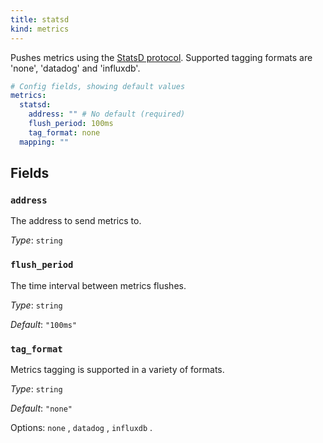 ```yaml
---
title: statsd
kind: metrics
---
```


Pushes metrics using the [StatsD protocol](https://github.com/statsd/statsd). Supported tagging formats are 'none', 'datadog' and 'influxdb'.

```yml
# Config fields, showing default values
metrics:
  statsd:
    address: "" # No default (required)
    flush_period: 100ms
    tag_format: none
  mapping: ""
```

## Fields

### `address`

The address to send metrics to.


*Type*: `string`


### `flush_period`

The time interval between metrics flushes.


*Type*: `string`

*Default*: `"100ms"`

### `tag_format`

Metrics tagging is supported in a variety of formats.


*Type*: `string`

*Default*: `"none"`

Options:
`none`
, `datadog`
, `influxdb`
.


